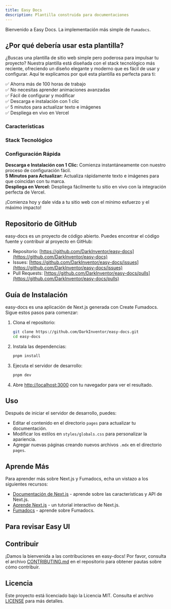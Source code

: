 ```yaml
---
title: Easy Docs
description: Plantilla construida para documentaciones
---
```


Bienvenido a Easy Docs. La implementación más simple de `Fumadocs`.

## ¿Por qué debería usar esta plantilla?

¿Buscas una plantilla de sitio web simple pero poderosa para impulsar tu proyecto? Nuestra plantilla está diseñada con el stack tecnológico más reciente, ofreciendo un diseño elegante y moderno que es fácil de usar y configurar. Aquí te explicamos por qué esta plantilla es perfecta para ti:

✅ Ahorra más de 100 horas de trabajo  
✅ No necesitas aprender animaciones avanzadas  
✅ Fácil de configurar y modificar  
✅ Descarga e instalación con 1 clic  
✅ 5 minutos para actualizar texto e imágenes  
✅ Despliega en vivo en Vercel

### Características

<Cards>
  <Card title="Diseño Responsivo" />
  <Card title="Optimizado para SEO" />
  <Card title="Temas Personalizables" />
  <Card title="Editor de Texto Enriquecido" />
  <Card title="Resaltado de Sintaxis de Código" />
  <Card title="Ejemplos Interactivos" />
</Cards>

### Stack Tecnológico

<Cards>
  <Card title="React" />
  <Card title="Next.js" />
  <Card title="FumaDocs" />
  <Card title="Shadcn UI" />
  <Card title="Tailwind CSS" />
</Cards>

### Configuración Rápida

**Descarga e Instalación con 1 Clic:** Comienza instantáneamente con nuestro proceso de configuración fácil.  
**5 Minutos para Actualizar:** Actualiza rápidamente texto e imágenes para que coincidan con tu marca.  
**Despliega en Vercel:** Despliega fácilmente tu sitio en vivo con la integración perfecta de Vercel.

¡Comienza hoy y dale vida a tu sitio web con el mínimo esfuerzo y el máximo impacto!

## Repositorio de GitHub

easy-docs es un proyecto de código abierto. Puedes encontrar el código fuente y contribuir al proyecto en GitHub:

- Repositorio: [https://github.com/DarkInventor/easy-docs](https://github.com/DarkInventor/easy-docs)
- Issues: [https://github.com/DarkInventor/easy-docs/issues](https://github.com/DarkInventor/easy-docs/issues)
- Pull Requests: [https://github.com/DarkInventor/easy-docs/pulls](https://github.com/DarkInventor/easy-docs/pulls)

## Guía de Instalación

easy-docs es una aplicación de Next.js generada con Create Fumadocs. Sigue estos pasos para comenzar:

1. Clona el repositorio:

   ```bash
   git clone https://github.com/DarkInventor/easy-docs.git
   cd easy-docs
   ```

2. Instala las dependencias:

   ```bash
   pnpm install
   ```

3. Ejecuta el servidor de desarrollo:

   ```bash
   pnpm dev
   ```

4. Abre [http://localhost:3000](http://localhost:3000) con tu navegador para ver el resultado.

## Uso

Después de iniciar el servidor de desarrollo, puedes:

- Editar el contenido en el directorio `pages` para actualizar tu documentación.
- Modificar los estilos en `styles/globals.css` para personalizar la apariencia.
- Agregar nuevas páginas creando nuevos archivos `.mdx` en el directorio `pages`.

## Aprende Más

Para aprender más sobre Next.js y Fumadocs, echa un vistazo a los siguientes recursos:

- [Documentación de Next.js](https://nextjs.org/docs) - aprende sobre las características y API de Next.js.
- [Aprende Next.js](https://nextjs.org/learn) - un tutorial interactivo de Next.js.
- [Fumadocs](https://fumadocs.vercel.app) - aprende sobre Fumadocs.

## Para revisar Easy UI

<Cards>
  <Card
    title="Descubre Easy UI - Colección de más de 50 plantillas web"
    href="https://easyui.pro"
  />
</Cards>

## Contribuir

¡Damos la bienvenida a las contribuciones en easy-docs! Por favor, consulta el archivo [CONTRIBUTING.md](https://github.com/DarkInventor/easy-docs/blob/main/CONTRIBUTING.md) en el repositorio para obtener pautas sobre cómo contribuir.

## Licencia

Este proyecto está licenciado bajo la Licencia MIT. Consulta el archivo [LICENSE](https://github.com/DarkInventor/easy-docs/blob/main/LICENSE) para más detalles.
